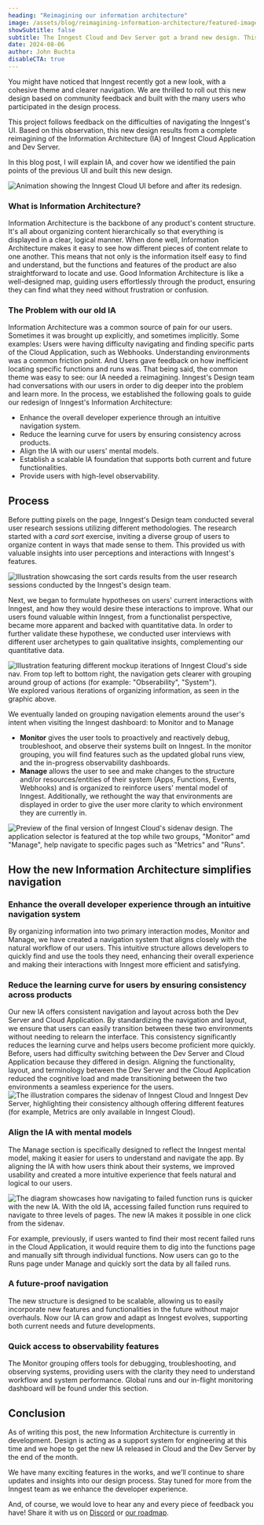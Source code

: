 ```yaml
---
heading: "Reimagining our information architecture"
image: /assets/blog/reimagining-information-architecture/featured-image.png
showSubtitle: false
subtitle: The Inngest Cloud and Dev Server got a brand new design. This post digs into the process behind this new Information Architecture.
date: 2024-08-06
author: John Buchta
disableCTA: true
---
```



You might have noticed that Inngest recently got a new look, with a cohesive theme and clearer navigation. We are thrilled to roll out this new design based on community feedback and built with the many users who participated in the design process.

This project follows feedback on the difficulties of navigating the Inngest's UI. Based on this observation, this new design results from a complete reimagining of the Information Architecture (IA) of Inngest Cloud Application and Dev Server.

In this blog post, I will explain IA, and cover how we identified the pain points of the previous UI and built this new design.

![Animation showing the Inngest Cloud UI before and after its redesign.](/assets/blog/reimagining-information-architecture/image1.gif)

### What is Information Architecture?

Information Architecture is the backbone of any product's content structure. It's all about organizing content hierarchically so that everything is displayed in a clear, logical manner. When done well, Information Architecture makes it easy to see how different pieces of content relate to one another. This means that not only is the information itself easy to find and understand, but the functions and features of the product are also straightforward to locate and use. Good Information Architecture is like a well-designed map, guiding users effortlessly through the product, ensuring they can find what they need without frustration or confusion.

### The Problem with our old IA

Information Architecture was a common source of pain for our users. Sometimes it was brought up explicitly, and sometimes implicitly. Some examples: Users were having difficulty navigating and finding specific parts of the Cloud Application, such as Webhooks. Understanding environments was a common friction point. And Users gave feedback on how inefficient locating specific functions and runs was. That being said, the common theme was easy to see: our IA needed a reimagining. Inngest's Design team had conversations with our users in order to dig deeper into the problem and learn more. In the process, we established the following goals to guide our redesign of Inngest's Information Architecture:

* Enhance the overall developer experience through an intuitive navigation system.   
* Reduce the learning curve for users by ensuring consistency across products.   
* Align the IA with our users' mental models.  
* Establish a scalable IA foundation that supports both current and future functionalities.   
* Provide users with high-level observability.

## Process

Before putting pixels on the page, Inngest's Design team conducted several user research sessions utilizing different methodologies. The research started with a *card sort* exercise, inviting a diverse group of users to organize content in ways that made sense to them. This provided us with valuable insights into user perceptions and interactions with Inngest's features.

![Illustration showcasing the sort cards results from the user research sessions conducted by the Inngest's design team.](/assets/blog/reimagining-information-architecture/image2.png)

Next, we began to formulate hypotheses on users' current interactions with Inngest, and how they would desire these interactions to improve. What our users found valuable within Inngest, from a functionalist perspective, became more apparent and backed with quantitative data. In order to further validate these hypothese, we conducted user interviews with different user archetypes to gain qualitative insights, complementing our quantitative data.

![Illustration featuring different mockup iterations of Inngest Cloud's side nav. From top left to bottom right, the navigation gets clearer with grouping around group of actions (for example: "Obserability", "System").](/assets/blog/reimagining-information-architecture/image3.png)
We explored various iterations of organizing information, as seen in the graphic above.

We eventually landed on grouping navigation elements around the user's intent when visiting the Inngest dashboard: to Monitor and to Manage

- **Monitor** gives the user tools to proactively and reactively debug, troubleshoot, and observe their systems built on Inngest. In the monitor grouping, you will find features such as the updated global runs view, and the in-progress observability dashboards.  
- **Manage** allows the user to see and make changes to the structure and/or resources/entities of their system (Apps, Functions, Events, Webhooks) and is organized to reinforce users' mental model of Inngest. Additionally, we rethought the way that environments are displayed in order to give the user more clarity to which environment they are currently in. 

![Preview of the final version of Inngest Cloud's sidenav design. The application selector is featured at the top while two groups, "Monitor" amd "Manage", help navigate to specific pages such as "Metrics" and "Runs".](/assets/blog/reimagining-information-architecture/image4.png)

## How the new Information Architecture simplifies navigation

### Enhance the overall developer experience through an intuitive navigation system

By organizing information into two primary interaction modes, Monitor and Manage, we have created a navigation system that aligns closely with the natural workflow of our users. This intuitive structure allows developers to quickly find and use the tools they need, enhancing their overall experience and making their interactions with Inngest more efficient and satisfying.

### Reduce the learning curve for users by ensuring consistency across products

Our new IA offers consistent navigation and layout across both the Dev Server and Cloud Application. By standardizing the navigation and layout, we ensure that users can easily transition between these two environments without needing to relearn the interface. This consistency significantly reduces the learning curve and helps users become proficient more quickly. Before, users had difficulty switching between the Dev Server and Cloud Application because they differed in design. Aligning the functionality, layout, and terminology between the Dev Server and the Cloud Application reduced the cognitive load and made transitioning between the two environments a seamless experience for the users.
![The illustration compares the sidenav of Inngest Cloud and Inngest Dev Server, highlighting their consistency although offering different features (for example, Metrics are only available in Inngest Cloud).](/assets/blog/reimagining-information-architecture/image5.png)

### Align the IA with mental models

The Manage section is specifically designed to reflect the Inngest mental model, making it easier for users to understand and navigate the app. By aligning the IA with how users think about their systems, we improved usability and created a more intuitive experience that feels natural and logical to our users.   

![The diagram showcases how navigating to failed function runs is quicker with the new IA. With the old IA, accessing failed function runs required to navigate to three levels of pages. The new IA makes it possible in one click from the sidenav.](/assets/blog/reimagining-information-architecture/image6.png)

For example, previously, if users wanted to find their most recent failed runs in the Cloud Application, it would require them to dig into the functions page and manually sift through individual functions. Now users can go to the Runs page under Manage and quickly sort the data by all failed runs.

### A future-proof navigation

The new structure is designed to be scalable, allowing us to easily incorporate new features and functionalities in the future without major overhauls. Now our IA can grow and adapt as Inngest evolves, supporting both current needs and future developments.

### Quick access to observability features

The Monitor grouping offers tools for debugging, troubleshooting, and observing systems, providing users with the clarity they need to understand workflow and system performance. Global runs and our in-flight monitoring dashboard will be found under this section.

## Conclusion
As of writing this post, the new Information Architecture is currently in development. Design is acting as a support system for engineering at this time and we hope to get the new IA released in Cloud and the Dev Server by the end of the month. 

We have many exciting features in the works, and we'll continue to share updates and insights into our design process. Stay tuned for more from the Inngest team as we enhance the developer experience.

And, of course, we would love to hear any and every piece of feedback you have! Share it with us on [Discord](https://www.inngest.com/discord?ref=blog) or [our roadmap](https://roadmap.inngest.com/roadmap).

